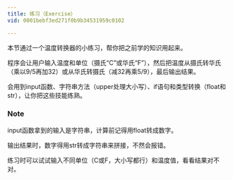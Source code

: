 ```yaml
---
title: 练习（Exercise）
vid: 0001bebf3ed271f0b9b34531959c0102

---
```

本节通过一个温度转换器的小练习，帮你把之前学的知识用起来。

程序会让用户输入温度和单位（摄氏“C”或华氏“F”），然后把温度从摄氏转华氏（乘以9/5再加32）或从华氏转摄氏（减32再乘5/9），最后输出结果。

会用到input函数、字符串方法（upper处理大小写）、if语句和类型转换（float和str），让你把这些技能练熟。

### Note

input函数拿到的输入是字符串，计算前记得用float转成数字。

输出结果时，数字得用str转成字符串来拼接，不然会报错。

练习时可以试试输入不同单位（C或F，大小写都行）和温度值，看看结果对不对。

